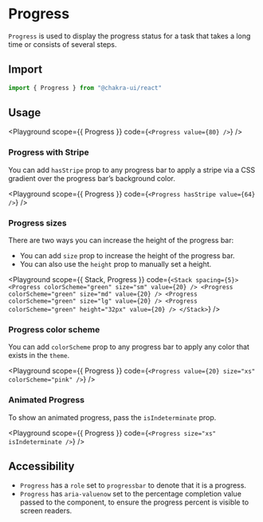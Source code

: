 

#  Progress

`Progress` is used to display the progress status for a task that takes a long
time or consists of several steps.





## Import

```js
import { Progress } from "@chakra-ui/react"
```

## Usage

<Playground
scope={{ Progress }}
code={`
<Progress value={80} />
`}
/>

### Progress with Stripe

You can add `hasStripe` prop to any progress bar to apply a stripe via a CSS
gradient over the progress bar’s background color.

<Playground
scope={{ Progress }}
code={`
<Progress hasStripe value={64} />
`}
/>

### Progress sizes

There are two ways you can increase the height of the progress bar:

- You can add `size` prop to increase the height of the progress bar.
- You can also use the `height` prop to manually set a height.

<Playground
scope={{ Stack, Progress }}
code={`
<Stack spacing={5}>
  <Progress colorScheme="green" size="sm" value={20} />
  <Progress colorScheme="green" size="md" value={20} />
  <Progress colorScheme="green" size="lg" value={20} />
  <Progress colorScheme="green" height="32px" value={20} />
</Stack>
`}
/>

### Progress color scheme

You can add `colorScheme` prop to any progress bar to apply any color that
exists in the `theme`.

<Playground
scope={{ Progress }}
code={`
<Progress value={20} size="xs" colorScheme="pink" />
`}
/>

### Animated Progress

To show an animated progress, pass the `isIndeterminate` prop.

<Playground
scope={{ Progress }}
code={`
<Progress size="xs" isIndeterminate />
`}
/>

## Accessibility

- `Progress` has a `role` set to `progressbar` to denote that it is a progress.
- `Progress` has `aria-valuenow` set to the percentage completion value passed
  to the component, to ensure the progress percent is visible to screen readers.